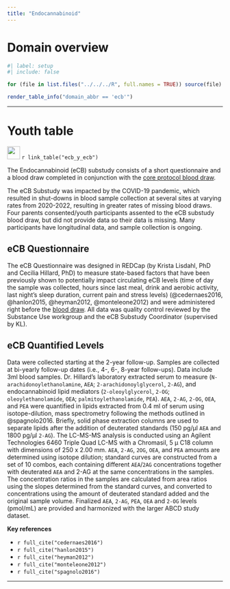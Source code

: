 ```yaml
---
title: "Endocannabinoid"
---
```


# Domain overview

```r
#| label: setup
#| include: false 

for (file in list.files("../../../R", full.names = TRUE)) source(file)
```

```r
render_table_info("domain_abbr == 'ecb'")
```

---

# Youth table {#ecb_y_ecb}

![](/assets/img/documentation/deap_icon.svg){width="30"} `r link_table("ecb_y_ecb")`  

The Endocannabinoid (eCB) substudy consists of a short questionnaire and a blood draw completed in conjunction with the [core protocol blood draw](../non_imaging/ph.qmd#ph_y_bld).

The eCB Substudy was impacted by the COVID-19 pandemic, which resulted in shut-downs in blood sample collection at several sites at varying rates from 2020-2022, resulting in greater rates of missing blood draws. Four parents consented/youth participants assented to the eCB substudy blood draw, but did not provide data so their data is missing. Many participants have longitudinal data, and sample collection is ongoing.

## eCB Questionnaire 

The eCB Questionnaire was designed in REDCap (by Krista Lisdahl, PhD and Cecilia Hillard, PhD) to measure state-based factors that have been previously shown to potentially impact circulating eCB levels (time of day the sample was collected, hours since last meal, drink and aerobic activity, last night's sleep duration, current pain and stress levels) (@cedernaes2016, @hanlon2015, @heyman2012, @monteleone2012) and were administered right before the [blood draw](../non_imaging/ph.qmd#ph_y_bld). All data was quality control reviewed by the Substance Use workgroup and the eCB Substudy Coordinator (supervised by KL).

## eCB Quantified Levels

Data were collected starting at the 2-year follow-up. Samples are collected at bi-yearly follow-up dates (i.e., 4-, 6-, 8-year follow-ups). Data include 3ml blood samples. Dr. Hillard’s laboratory extracted serum to measure (`N-arachidonoylethanolamine`, `AEA`; `2-arachidonoylglycerol`, `2-AG`), and endocannabinoid lipid mediators (`2-oleoylglycerol`, `2-OG`; `oleoylethanolamide`, `OEA`; `palmitoylethanolamide`, `PEA`). `AEA`, `2-AG`, `2-OG`, `OEA`, and `PEA` were quantified in lipids extracted from 0.4 ml of serum using isotope-dilution, mass spectrometry following the methods outlined in @spagnolo2016. Briefly, solid phase extraction columns are used to separate lipids after the addition of deuterated standards (150 pg/µl `AEA` and 1800 pg/µl `2-AG`). The LC-MS-MS analysis is conducted using an Agilent Technologies 6460 Triple Quad LC-MS with a Chromasil, 5 µ C18 column with dimensions of 250 x 2.00 mm. `AEA`, `2-AG`, `2OG`, `OEA`, and `PEA` amounts are determined using isotope dilution; standard curves are constructed from a set of 10 combos, each containing different `AEA`/`2AG` concentrations together with deuterated `AEA` and 2-AG at the same concentrations in the samples. The concentration ratios in the samples are calculated from area ratios using the slopes determined from the standard curves, and converted to concentrations using the amount of deuterated standard added and the original sample volume. Finalized `AEA`, `2-AG`, `PEA`, `OEA` and `2-OG` levels (pmol/mL) are provided and harmonized with the larger ABCD study dataset.

**Key references**

- `r full_cite("cedernaes2016")`
- `r full_cite("hanlon2015")`
- `r full_cite("heyman2012")`
- `r full_cite("monteleone2012")`
- `r full_cite("spagnolo2016")`

---
